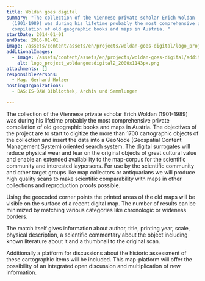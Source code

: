 ```yaml
---
title: Woldan goes digital
summary: "The collection of the Viennese private scholar Erich Woldan
  (1901-1989) was during his lifetime probably the most comprehensive private
  compilation of old geographic books and maps in Austria. "
startDate: 2014-01-01
endDate: 2016-01-01
image: /assets/content/assets/en/projects/woldan-goes-digital/logo_project_woldangoesdigital_2000x1143px.png
additionalImages:
  - image: /assets/content/assets/en/projects/woldan-goes-digital/additionalImages/logo_project_woldangoesdigital2_2000x1143px.png
    alt: logo_project_woldangoesdigital2_2000x1143px.png
attachments: []
responsiblePersons:
  - Mag. Gerhard Holzer
hostingOrganizations:
  - BAS:IS-ÖAW Bibliothek, Archiv und Sammlungen

---
```

The collection of the Viennese private scholar Erich Woldan (1901-1989) was during his lifetime probably the most comprehensive private compilation of old geographic books and maps in Austria. The objectives of the project are to start to digitize the more than 1700 cartographic objects of the collection and insert the data into a GeoNode (Geospatial Content Management System) oriented search system. The digital surrogates will reduce physical wear and tear on the original objects of great cultural value and enable an extended availability to the map-corpus for the scientific community and interested laypersons. For use by the scientific community and other target groups like map collectors or antiquarians we will produce high quality scans to make scientific comparability with maps in other collections and reproduction proofs possible.

Using the geocoded corner points the printed areas of the old maps will be visible on the surface of a recent digital map. The number of results can be minimized by matching various categories like chronologic or wideness borders.

The match itself gives information about author, title, printing year, scale, physical description, a scientific commentary about the object including known literature about it and a thumbnail to the original scan.

Additionally a platform for discussions about the historic assessment of these cartographic items will be included. This map-platform will offer the possibility of an integrated open discussion and multiplication of new information.
